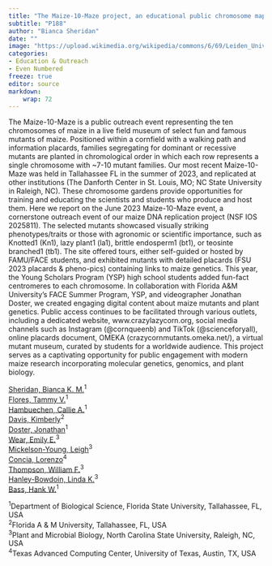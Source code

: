 ```yaml
---
title: "The Maize-10-Maze project, an educational public chromosome map garden with mutants of maize at FSU and online."
subtitle: "P188"
author: "Bianca Sheridan"
date: ""
image: "https://upload.wikimedia.org/wikipedia/commons/6/69/Leiden_University_Library_-_Seikei_Zusetsu_vol._19%2C_page_019_-_%E7%8E%89%E8%9C%80%E9%BB%8D_-_Zea_mays_L.%2C_1804.jpg"
categories: 
- Education & Outreach
- Even Numbered
freeze: true
editor: source
markdown: 
    wrap: 72
---
```


The Maize-10-Maze is a public outreach event representing the ten chromosomes of maize in a live field museum of select fun and famous mutants of maize. Positioned within a cornfield with a walking path and information placards, families segregating for dominant or recessive mutants are planted in chromological order in which each row represents a single chromosome with ~7-10 mutant families. Our most recent Maize-10-Maze was held in Tallahassee FL in the summer of 2023, and replicated at other institutions (The Danforth Center in St. Louis, MO; NC State University in Raleigh, NC). These chromosome gardens provide opportunities for training and educating the scientists and students who produce and host them. Here we report on the June 2023 Maize-10-Maze event, a cornerstone outreach event of our maize DNA replication project (NSF IOS 2025811). The selected mutants showcased visually striking phenotypes/traits or those with agronomic or scientific importance, such as Knotted1 (Kn1), lazy plant1 (la1), brittle endosperm1 (bt1), or teosinte branched1 (tb1). The site offered tours, either self-guided or hosted by FAMU/FACE students, and exhibited mutants with detailed placards (FSU 2023 placards & pheno-pics) containing links to maize genetics. This year, the Young Scholars Program (YSP) high school students added fun-fact centromeres to each chromosome. In collaboration with Florida A&M University's FACE Summer Program, YSP, and videographer Jonathan Doster, we created engaging digital content about maize mutants and plant genetics. Public access continues to be facilitated through various outlets, including a dedicated website, www.crazylazycorn.org, social media channels such as Instagram (@cornqueenb) and TikTok (@scienceforyall), online placards document, OMEKA (crazycornmutants.omeka.net/), a virtual mutant museum, curated by students for a worldwide audience. This project serves as a captivating opportunity for public engagement with modern maize research incorporating molecular genetics, genomics, and plant biology.

<a href='mailto:bsheridan@fsu.edu'>Sheridan, Bianca K. M.</a><sup>1</sup><br><a href='mailto:tvf20a@fsu.edu'>Flores, Tammy V.</a><sup>1</sup><br><a href='mailto:cah19k@fsu.edu'>Hambuechen, Callie A.</a><sup>1</sup><br><a href='mailto:kimberly.davis@famu.edu'>Davis, Kimberly</a><sup>2</sup><br><a href='mailto:jonathan@jdosterphoto.com'>Doster, Jonathan</a><sup>1</sup><br><a href='mailto:emily_wear@ncsu.edu'>Wear, Emily E.</a><sup>3</sup><br><a href='mailto:lamickel@ncsu.edu'>Mickelson-Young, Leigh</a><sup>3</sup><br><a href='mailto:lconia@tacc.utexas.edu'>Concia, Lorenzo</a><sup>4</sup><br><a href='mailto:wftb@ncsu.edu'>Thompson, William F.</a><sup>3</sup><br><a href='mailto:lkhanley@ncsu.edu'>Hanley-Bowdoin, Linda K.</a><sup>3</sup><br><a href='mailto:bass@bio.fsu.edu'>Bass, Hank W.</a><sup>1</sup><br>

<sup>1</sup>Department of Biological Science, Florida State University, Tallahassee, FL, USA<br><sup>2</sup>Florida A & M University, Tallahassee, FL, USA<br><sup>3</sup>Plant and Microbial Biology, North Carolina State University, Raleigh, NC, USA<br><sup>4</sup>Texas Advanced Computing Center, University of Texas, Austin, TX, USA<br>